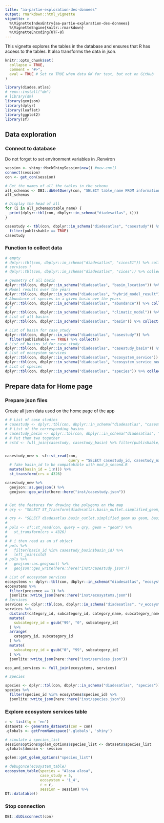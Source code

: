 ```yaml
---
title: "aa-partie-exploration-des-donnees"
output: rmarkdown::html_vignette
vignette: >
  %\VignetteIndexEntry{aa-partie-exploration-des-donnees}
  %\VignetteEngine{knitr::rmarkdown}
  %\VignetteEncoding{UTF-8}
---
```


This vignette explores the tables in the database and ensures that R has access to the tables.
It also transforms the data in json.

```r
knitr::opts_chunk$set(
  collapse = TRUE,
  comment = "#>",
  eval = TRUE # Set to TRUE when data OK for test, but not on GitHub
)

```

```r
library(diades.atlas)
# renv::install("dm")
# library(dm)
library(geojson)
library(dplyr)
library(leaflet)
library(ggplot2)
library(sf)
```

## Data exploration

### Connect to database

Do not forget to set environment variables in .Renviron
```r
session <- shiny::MockShinySession$new() #new.env()
connect(session)
con <- get_con(session)
```

```r
# Get the names of all the tables in the schema
all_schemas <- DBI::dbGetQuery(con, "SELECT table_name FROM information_schema.tables WHERE table_schema='diadesatlas'")
all_schemas

# Display the head of all
for (i in all_schemas$table_name) {
  print(dplyr::tbl(con, dbplyr::in_schema("diadesatlas", i)))
}

casestudy <- tbl(con, dbplyr::in_schema("diadesatlas", "casestudy")) %>% 
  filter(publishable == TRUE)
casestudy
```

### Function to collect data
```r
# empty
# dplyr::tbl(con, dbplyr::in_schema("diadesatlas", "cices51")) %>% collect()
# services ?
# dplyr::tbl(con, dbplyr::in_schema("diadesatlas", "cices")) %>% collect()

# geometry of all basin
dplyr::tbl(con, dbplyr::in_schema("diadesatlas", "basin_location")) %>% collect()
# Model results over the years
dplyr::tbl(con, dbplyr::in_schema("diadesatlas", "hybrid_model_result")) %>% collect()
# Abundance of species in a given basin ove the years
dplyr::tbl(con, dbplyr::in_schema("diadesatlas", "abundance")) %>% collect()
# ?
dplyr::tbl(con, dbplyr::in_schema("diadesatlas", "climatic_model")) %>% collect()
# List of all basins
dplyr::tbl(con, dbplyr::in_schema("diadesatlas", "basin")) %>% collect()

# List of basin for case_study
dplyr::tbl(con, dbplyr::in_schema("diadesatlas", "casestudy")) %>% 
  filter(publishable == TRUE) %>% collect()
# List of basins id for case_study
dplyr::tbl(con, dbplyr::in_schema("diadesatlas", "casestudy_basin")) %>% collect()
# List of ecosystem services
dplyr::tbl(con, dbplyr::in_schema("diadesatlas", "ecosystem_service")) %>% collect()
dplyr::tbl(con, dbplyr::in_schema("diadesatlas", "ecosystem_service_new")) %>% collect()
# List of species
dplyr::tbl(con, dbplyr::in_schema("diadesatlas", "species")) %>% collect()
```

## Prepare data for Home page
### Prepare json files
Create all json data used on the home page of the app
```r
# # List of case studies
# casestudy <- dplyr::tbl(con, dbplyr::in_schema("diadesatlas", "casestudy")) %>% collect()
# # List of the corresponding basins
# casestudy_basin <- dplyr::tbl(con, dbplyr::in_schema("diadesatlas", "casestudy_basin")) %>% collect()
# # Put them two together
# cstd <- full_join(casestudy, casestudy_basin) %>% filter(publishable) %>%  collect()


casestudy_new <- sf::st_read(con, 
                             query = "SELECT casestudy_id, casestudy_name, geom FROM diadesatlas.casestudy WHERE publishable = TRUE", geom = "geom") %>% 
  # fake basin_id to be compatabible with mod_b_second.R
  mutate(basin_id = 1:n()) %>% 
  st_transform(crs = 4326)

casestudy_new %>%
  geojson::as.geojson() %>%
  geojson::geo_write(here::here("inst/casestudy.json"))


# Get the features for drawing the polygons on the map
# qry <- "SELECT ST_Transform(diadesatlas.basin_outlet.simplified_geom, 4326) as geom, basin_id as basin_id FROM diadesatlas.basin_outlet"

# qry <- "SELECT diadesatlas.basin_outlet.simplified_geom as geom, basin_id as basin_id FROM diadesatlas.basin_outlet"
# 
# pols <- sf::st_read(con, query = qry, geom = "geom") %>% 
#   st_transform(crs = 4326) 
# 
# # i then read as an sf object
# pols %>%
#   filter(basin_id %in% casestudy_basin$basin_id) %>%
#   left_join(cstd)
# pols %>%
#   geojson::as.geojson() %>%
#   geojson::geo_write(here::here("inst/casestudy.json"))

# List of ecosystem services
ecosystems <- dplyr::tbl(con, dbplyr::in_schema("diadesatlas", "ecosystem_service")) %>% collect()
ecosystems %>%
  filter(presence == 1) %>%
  jsonlite::write_json(here::here("inst/ecosystems.json"))
# Services
services <- dplyr::tbl(con, dbplyr::in_schema("diadesatlas", "v_ecosystemic_services")) %>% collect()
services %>%
  distinct(category_id, subcategory_id, category_name, subcategory_name) %>%
  mutate(
    subcategory_id = gsub("99", "0", subcategory_id)
  ) %>%
  arrange(
    category_id, subcategory_id
  ) %>%
  mutate(
    subcategory_id = gsub("0", "99", subcategory_id)
  ) %>%
  jsonlite::write_json(here::here("inst/services.json"))

eco_and_services <- full_join(ecosystems, services)

# Species

species <- dplyr::tbl(con, dbplyr::in_schema("diadesatlas", "species")) %>% collect()
species %>%
  filter(species_id %in% ecosystems$species_id) %>%
  jsonlite::write_json(here::here("inst/species.json"))
```

### Explore ecosystem services table
```r
r <- list(lg = 'en')
datasets <- generate_datasets(con = con)
.globals <- getFromNamespace('.globals', 'shiny')

# simulate a species_list
session$options$golem_options$species_list <- datasets$species_list
.globals$domain <- session

golem::get_golem_options("species_list")

# debugonce(ecosystem_table)
ecosystem_table(species = "Alosa alosa", 
                case_study = 5, 
                ecosystem = '1_4',
                r = r,
                session = session) %>% 
DT::datatable()
```


### Stop connection

```r
DBI::dbDisconnect(con)
```



